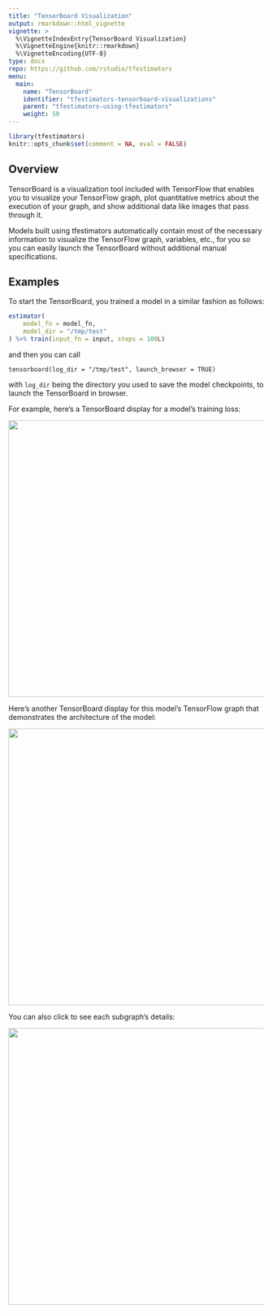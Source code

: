 ```yaml
---
title: "TensorBoard Visualization"
output: rmarkdown::html_vignette
vignette: >
  %\VignetteIndexEntry{TensorBoard Visualization}
  %\VignetteEngine{knitr::rmarkdown}
  %\VignetteEncoding{UTF-8}
type: docs
repo: https://github.com/rstudio/tfestimators
menu:
  main:
    name: "TensorBoard"
    identifier: "tfestimators-tensorboard-visualizations"
    parent: "tfestimators-using-tfestimators"
    weight: 50
---
```


```r
library(tfestimators)
knitr::opts_chunk$set(comment = NA, eval = FALSE)
```

## Overview

TensorBoard is a visualization tool included with TensorFlow that enables you to visualize your TensorFlow graph, plot quantitative metrics about the execution of your graph, and show additional data like images that pass through it.

Models built using tfestimators automatically contain most of the necessary information to visualize the TensorFlow graph, variables, etc., for you so you can easily launch the TensorBoard without additional manual specifications.

## Examples

To start the TensorBoard, you trained a model in a similar fashion as follows:

```r
estimator(
    model_fn = model_fn,
    model_dir = "/tmp/test"
) %>% train(input_fn = input, steps = 100L)

```

and then you can call

```
tensorboard(log_dir = "/tmp/test", launch_browser = TRUE)
```
with `log_dir` being the directory you used to save the model checkpoints, to launch the TensorBoard in browser. 

For example, here's a TensorBoard display for a model's training loss:

![](images/tensorboard-loss.png){width=750 height=545 .screenshot}



Here's another TensorBoard display for this model's TensorFlow graph that demonstrates the architecture of the model:

![](images/tensorboard-graph.png){width=750 height=545 .screenshot}


You can also click to see each subgraph's details:


![](images/tensorboard-graph-details.png){width=750 height=545 .screenshot}
